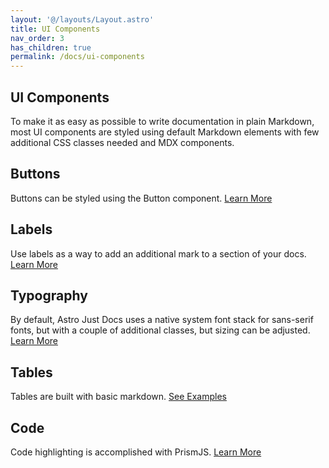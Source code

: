 ```yaml
---
layout: '@/layouts/Layout.astro'
title: UI Components
nav_order: 3
has_children: true
permalink: /docs/ui-components
---
```


## UI Components

To make it as easy as possible to write documentation in plain Markdown, most UI components are styled using default Markdown elements with few additional CSS classes needed and MDX components.

## Buttons

Buttons can be styled using the Button component. [Learn More](/ui-components/buttons/)

## Labels

Use labels as a way to add an additional mark to a section of your docs. [Learn More](/ui-components/labels/)

## Typography

By default, Astro Just Docs uses a native system font stack for sans-serif fonts, but with a couple of additional classes, but sizing can be adjusted. [Learn More](/ui-components/typography/)

## Tables

Tables are built with basic markdown. [See Examples](/ui-components/tables/)

## Code

Code highlighting is accomplished with PrismJS. [Learn More](/ui-components/code/)